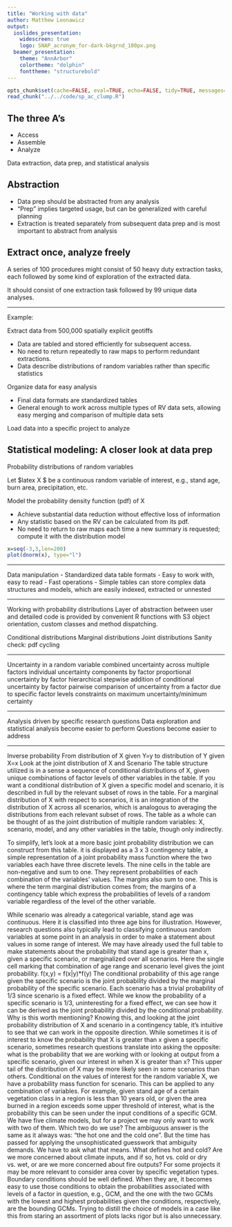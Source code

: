 ```yaml
---
title: "Working with data"
author: Matthew Leonawicz
output:
  ioslides_presentation:
    widescreen: true
    logo: SNAP_acronym_for-dark-bkgrnd_100px.png
  beamer_presentation:
    theme: "AnnArbor"
    colortheme: "dolphin"
    fonttheme: "structurebold"
---
```


```r
opts_chunk$set(cache=FALSE, eval=TRUE, echo=FALSE, tidy=TRUE, messages=FALSE, warnings=FALSE, dpi=300, fig.height=7, fig.width=10.5)
read_chunk("../../code/sp_ac_clump.R")
```

## The three A's

- Access
- Assemble
- Analyze

Data extraction, data prep, and statistical analysis

## Abstraction

- Data prep should be abstracted from any analysis
- "Prep" implies targeted usage, but can be generalized with careful planning
- Extraction is treated separately from subsequent data prep and is most important to abstract from analysis

## Extract once, analyze freely

A series of 100 procedures might consist of 50 heavy duty extraction tasks, each followed by some kind of exploration of the extracted data.

It should consist of one extraction task followed by 99 unique data analyses.

----

Example:

Extract data from 500,000 spatially explicit geotiffs

- Data are tabled and stored efficiently for subsequent access.
- No need to return repeatedly to raw maps to perform redundant extractions.
- Data describe distributions of random variables rather than specific statistics

Organize data for easy analysis

- Final data formats are standardized tables
- General enough to work across multiple types of RV data sets, allowing easy merging and comparison of multiple data sets

Load data into a specific project to analyze

## Statistical modeling: A closer look at data prep

Probability distributions of random variables

Let $latex X $ be a continuous random variable of interest, e.g., stand age, burn area, precipitation, etc.

Model the probability density function (pdf) of X

- Achieve substantial data reduction without effective loss of information
- Any statistic based on the RV can be calculated from its pdf.
- No need to return to raw maps each time a new summary is requested; compute it with the distribution model

```r
x=seq(-3,3,len=200)
plot(dnorm(x), type="l")
```

----

Data manipulation
- Standardized data table formats
- Easy to work with, easy to read
- Fast operations
- Simple tables can store complex data structures and models, which are easily indexed, extracted or unnested

----

Working with probability distributions
Layer of abstraction between user and detailed code is provided by convenient R functions with S3 object orientation, custom classes and method dispatching.

Conditional distributions
Marginal distributions
Joint distributions
Sanity check: pdf cycling

----

Uncertainty in a random variable
combined uncertainty across multiple factors
individual uncertainty components by factor
proportional uncertainty by factor
hierarchical stepwise addition of conditional uncertainty by factor
pairwise comparison of uncertainty from a factor due to specific factor levels
constraints on maximum uncertainty/minimum certainty

----

Analysis driven by specific research questions
Data exploration and statistical analysis become easier to perform
Questions become easier to address

----

Inverse probability
From distribution of X given Y=y to distribution of Y given X=x
Look at the joint distribution of X and Scenario
The table structure utilized is in a sense a sequence of conditional distributions of X, given unique combinations of factor levels of other variables in the table.
If you want a conditional distribution of X given a specific model and scenario, it is described in full by the relevant subset of rows in the table.
For a marginal distribution of X with respect to scenarios, it is an integration of the distribution of X across all scenarios, which is analogous to averaging the distributions from each relevant subset of rows.
The table as a whole can be thought of as the joint distribution of multiple random variables: X, scenario, model, and any other variables in the table, though only indirectly.

To simplify, let's look at a more basic joint probability distribution we can construct from this table.
it is displayed as a 3 x 3 contingency table, a simple representation of a joint probability mass function where the two variables each have three discrete levels.
The nine cells in the table are non-negative and sum to one. They represent probabilities of each combination of the variables' values.
The margins also sum to one. This is where the term marginal distribution comes from; the margins of a contingency table which express the probabilities of levels of a random variable regardless of the level of the other variable.

While scenario was already a categorical variable, stand age was continuous. Here it is classified into three age bins for illustration.
However, research questions also typically lead to classifying continuous random variables at some point in an analysis in order to make a statement about values in some range of interest.
We may have already used the full table to make statements about the probability that stand age is greater than x, given a specific scenario, or marginalized over all scenarios.
Here the single cell marking that combination of age range and scenario level gives the joint probability.
f(x,y) = f(x|y)*f(y)
The conditional probability of this age range given the specific scenario is the joint probability divided by the marginal probability of the specific scenario.
Each scenario has a trivial probability of 1/3 since scenario is a fixed effect.
While we know the probability of a specific scenario is 1/3, uninteresting for a fixed effect, we can see how it can be derived as the joint probability divided by the conditional probability.
Why is this worth mentioning? Knowing this, and looking at the joint probability distribution of X and scenario in a contingency table, it's intuitive to see that we can work in the opposite direction.
While sometimes it is of interest to know the probability that X is greater than x given a specific scenario,
sometimes research questions translate into asking the opposite: what is the probability that we are working with or looking at output from a specific scenario, given our interest in when X is greater than x?
This upper tail of the distribution of X may be more likely seen in some scenarios than others.
Conditional on the values of interest for the random variable X, we have a probability mass function for scenario. This can be applied to any combination of variables.
For example, given stand age of a certain vegetation class in a region is less than 10 years old, or given the area burned in a region exceeds some upper threshold of interest, what is the probability this can be seen under the input conditions of a specific GCM.
We have five climate models, but for a project we may only want to work with two of them. Which two do we use?
The ambiguous answer is the same as it always was: "the hot one and the cold one".
But the time has passed for applying the unsophisticated guesswork that ambiguity demands.
We have to ask what that means. What defines hot and cold? Are we more concerned about climate inputs, and if so, hot vs. cold or dry vs. wet, or are we more concerned about fire outputs?
For some projects it may be more relevant to consider area cover by specific vegetation types.
Boundary conditions should be well defined.
When they are, it becomes easy to use those conditions to obtain the probabilities associated with levels of a factor in question, e.g., GCM, and the one with the two GCMs with the lowest and highest probabilities given the conditions, respectively, are the bounding GCMs.
Trying to distill the choice of models in a case like this from staring an assortment of plots lacks rigor but is also unnecessary.